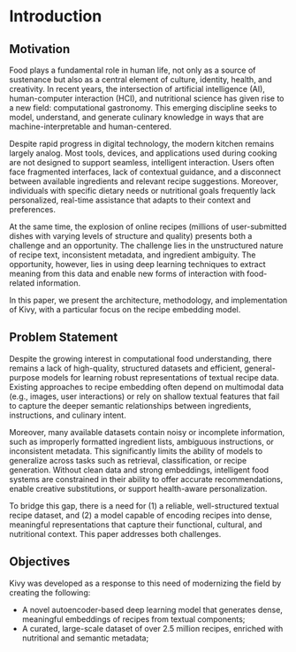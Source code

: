 # Introduction

## Motivation

Food plays a fundamental role in human life, not only as a source of sustenance but also as a central element of culture, identity, health, and creativity. In recent years, the intersection of artificial intelligence (AI), human-computer interaction (HCI), and nutritional science has given rise to a new field: computational gastronomy. This emerging discipline seeks to model, understand, and generate culinary knowledge in ways that are machine-interpretable and human-centered.

Despite rapid progress in digital technology, the modern kitchen remains largely analog. Most tools, devices, and applications used during cooking are not designed to support seamless, intelligent interaction. Users often face fragmented interfaces, lack of contextual guidance, and a disconnect between available ingredients and relevant recipe suggestions. Moreover, individuals with specific dietary needs or nutritional goals frequently lack personalized, real-time assistance that adapts to their context and preferences.

At the same time, the explosion of online recipes (millions of user-submitted dishes with varying levels of structure and quality) presents both a challenge and an opportunity. The challenge lies in the unstructured nature of recipe text, inconsistent metadata, and ingredient ambiguity. The opportunity, however, lies in using deep learning techniques to extract meaning from this data and enable new forms of interaction with food-related information.

In this paper, we present the architecture, methodology, and implementation of Kivy, with a particular focus on the recipe embedding model.

## Problem Statement

Despite the growing interest in computational food understanding, there remains a lack of high-quality, structured datasets and efficient, general-purpose models for learning robust representations of textual recipe data. Existing approaches to recipe embedding often depend on multimodal data (e.g., images, user interactions) or rely on shallow textual features that fail to capture the deeper semantic relationships between ingredients, instructions, and culinary intent.

Moreover, many available datasets contain noisy or incomplete information, such as improperly formatted ingredient lists, ambiguous instructions, or inconsistent metadata. This significantly limits the ability of models to generalize across tasks such as retrieval, classification, or recipe generation. Without clean data and strong embeddings, intelligent food systems are constrained in their ability to offer accurate recommendations, enable creative substitutions, or support health-aware personalization.

To bridge this gap, there is a need for (1) a reliable, well-structured textual recipe dataset, and (2) a model capable of encoding recipes into dense, meaningful representations that capture their functional, cultural, and nutritional context. This paper addresses both challenges.

## Objectives

Kivy was developed as a response to this need of modernizing the field by creating the following:

- A novel autoencoder-based deep learning model that generates dense, meaningful embeddings of recipes from textual components;
- A curated, large-scale dataset of over 2.5 million recipes, enriched with nutritional and semantic metadata;
